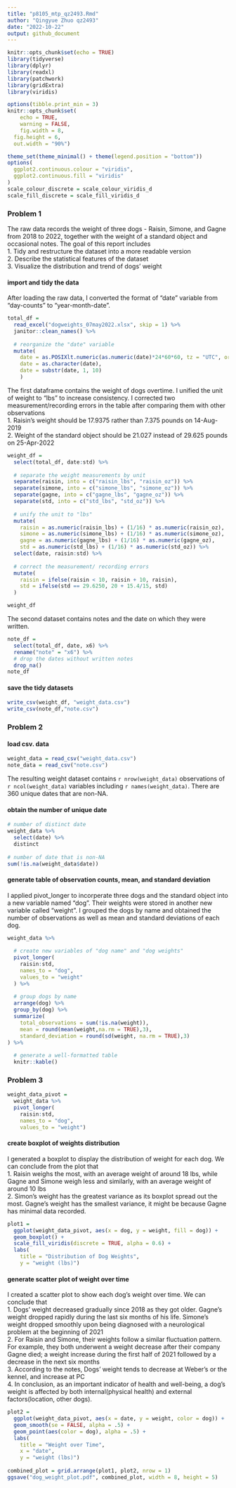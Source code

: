 ```yaml
---
title: "p8105_mtp_qz2493.Rmd"
author: "Qingyue Zhuo qz2493"
date: "2022-10-22"
output: github_document
---
```

```r
knitr::opts_chunk$set(echo = TRUE)
library(tidyverse)
library(dplyr)
library(readxl)
library(patchwork)
library(gridExtra)
library(viridis)

options(tibble.print_min = 3)
knitr::opts_chunk$set(
	echo = TRUE,
	warning = FALSE,
	fig.width = 8, 
  fig.height = 6,
  out.width = "90%")

theme_set(theme_minimal() + theme(legend.position = "bottom"))
options(
  ggplot2.continuous.colour = "viridis",
  ggplot2.continuous.fill = "viridis"
)
scale_colour_discrete = scale_colour_viridis_d
scale_fill_discrete = scale_fill_viridis_d
```

### Problem 1
The raw data records the weight of three dogs - Raisin, Simone, and Gagne from 2018 to 2022, together with the weight of a standard object and occasional notes. The goal of this report includes  
1. Tidy and restructure the dataset into a more readable version  
2. Describe the statistical features of the dataset  
3. Visualize the distribution and trend of dogs' weight

#### import and tidy the data
After loading the raw data, I converted the format of "date" variable from "day-counts" to "year-month-date". 
```r
total_df = 
  read_excel("dogweights_07may2022.xlsx", skip = 1) %>%
  janitor::clean_names() %>%
  
  # reorganize the "date" variable
  mutate(
    date = as.POSIXlt.numeric(as.numeric(date)*24*60*60, tz = "UTC", origin = "1899-12-30"),
    date = as.character(date),
    date = substr(date, 1, 10)
    ) 
```

The first dataframe contains the weight of dogs overtime. I unified the unit of weight to "lbs" to increase consistency. I corrected two measurement/recording errors in the table after comparing them with other observations  
1. Raisin's weight should be 17.9375 rather than 7.375 pounds on 14-Aug-2019  
2. Weight of the standard object should be 21.027 instead of 29.625 pounds on 25-Apr-2022
```r
weight_df =
  select(total_df, date:std) %>%
  
  # separate the weight measurements by unit
  separate(raisin, into = c("raisin_lbs", "raisin_oz")) %>%
  separate(simone, into = c("simone_lbs", "simone_oz")) %>%
  separate(gagne, into = c("gagne_lbs", "gagne_oz")) %>%
  separate(std, into = c("std_lbs", "std_oz")) %>%
  
  # unify the unit to "lbs"
  mutate(
    raisin = as.numeric(raisin_lbs) + (1/16) * as.numeric(raisin_oz),
    simone = as.numeric(simone_lbs) + (1/16) * as.numeric(simone_oz),
    gagne = as.numeric(gagne_lbs) + (1/16) * as.numeric(gagne_oz),
    std = as.numeric(std_lbs) + (1/16) * as.numeric(std_oz)) %>%
  select(date, raisin:std) %>%
  
  # correct the measurement/ recording errors
  mutate(
    raisin = ifelse(raisin < 10, raisin + 10, raisin),
    std = ifelse(std == 29.6250, 20 + 15.4/15, std)
  )

weight_df 
```

The second dataset contains notes and the date on which they were written.
```r
note_df = 
  select(total_df, date, x6) %>%
  rename("note" = "x6") %>%
  # drop the dates without written notes
  drop_na()
note_df
```

#### save the tidy datasets
```r
write_csv(weight_df, "weight_data.csv")
write_csv(note_df,"note.csv")
```

### Problem 2
#### load csv. data
```r
weight_data = read_csv("weight_data.csv")
note_data = read_csv("note.csv")
```
The resulting weight dataset contains  `r nrow(weight_data)` observations of `r ncol(weight_data)` variables including `r names(weight_data)`. There are 360 unique dates that are non-NA.

#### obtain the number of unique date
```r
# number of distinct date
weight_data %>% 
  select(date) %>%
  distinct 
  
# number of date that is non-NA
sum(!is.na(weight_data$date))
```
#### generate table of observation counts, mean, and standard deviation
I applied pivot_longer to incorperate three dogs and the standard object into a new variable named "dog". Their weights were stored in another new variable called "weight". I grouped the dogs by name and obtained the number of observations as well as mean and standard deviations of each dog.
```r
weight_data %>%
  
  # create new variables of "dog name" and "dog weights"
  pivot_longer(
    raisin:std,
    names_to = "dog",
    values_to = "weight"
  ) %>%
  
  # group dogs by name
  arrange(dog) %>%
  group_by(dog) %>%
  summarize(
    total_observations = sum(!is.na(weight)),
    mean = round(mean(weight,na.rm = TRUE),3),
    standard_deviation = round(sd(weight, na.rm = TRUE),3)
) %>%
  
  # generate a well-formatted table
  knitr::kable()
```

### Problem 3
```r
weight_data_pivot = 
  weight_data %>%
  pivot_longer(
    raisin:std,
    names_to = "dog",
    values_to = "weight")
```
#### create boxplot of weights distribution
I generated a boxplot to display the distribution of weight for each dog. We can conclude from the plot that  
1. Raisin weighs the most, with an average weight of around 18 lbs, while Gagne and Simone weigh less and similarly, with an average weight of around 10 lbs  
2. Simon's weight has the greatest variance as its boxplot spread out the most. Gagne's weight has the smallest variance, it might be because Gagne has minimal data recorded.

```r
plot1 =
  ggplot(weight_data_pivot, aes(x = dog, y = weight, fill = dog)) +
  geom_boxplot() +
  scale_fill_viridis(discrete = TRUE, alpha = 0.6) +
  labs(
    title = "Distribution of Dog Weights",
    y = "weight (lbs)")
```
#### generate scatter plot of weight over time
I created a scatter plot to show each dog's weight over time. We can conclude that  
1. Dogs' weight decreased gradually since 2018 as they got older. Gagne's weight dropped rapidly during the last six months of his life. Simone's weight dropped smoothly upon being diagnosed with a neurological problem at the beginning of 2021  
2. For Raisin and Simone, their weights follow a similar fluctuation pattern. For example, they both underwent a weight decrease after their company Gagne died; a weight increase during the first half of 2021 followed by a decrease in the next six months  
3. According to the notes, Dogs' weight tends to decrease at Weber's or the kennel, and increase at PC  
4. In conclusion, as an important indicator of health and well-being, a dog's weight is affected by both internal(physical health) and external factors(location, other dogs).
```r
plot2 = 
  ggplot(weight_data_pivot, aes(x = date, y = weight, color = dog)) + 
  geom_smooth(se = FALSE, alpha = .5) +
  geom_point(aes(color = dog), alpha = .5) +
  labs(
    title = "Weight over Time",
    x = "date",
    y = "weight (lbs)")
  
combined_plot = grid.arrange(plot1, plot2, nrow = 1)
ggsave("dog_weight_plot.pdf", combined_plot, width = 8, height = 5)
```


